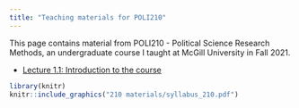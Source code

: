 ```yaml
---
title: "Teaching materials for POLI210"
---
```


This page contains material from POLI210 - Political Science Research Methods, an undergraduate course I taught at McGill University in Fall 2021. 

+ <a href="210 materials/1.1-Introduction.pdf">Lecture 1.1: Introduction to the course</a>

```r
library(knitr)
knitr::include_graphics("210 materials/syllabus_210.pdf")
```